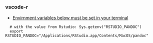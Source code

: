 

### vscode-r
* [Envirnment variables below must be set in your terminal](https://stackoverflow.com/a/29710643)
```
  # with the value from Rstudio: Sys.getenv("RSTUDIO_PANDOC")
  export RSTUDIO_PANDOC="/Applications/RStudio.app/Contents/MacOS/pandoc"
```